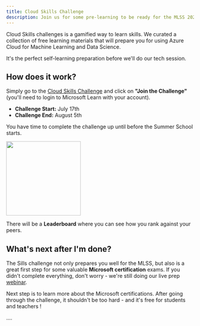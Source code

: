 ```yaml
---
title: Cloud Skills Challenge
description: Join us for some pre-learning to be ready for the MLSS 2022
---
```


Cloud Skills challenges is a gamified way to learn skills.
We curated a collection of free learning materials that will prepare you for using Azure Cloud for Machine Learning and Data Science.

It's the perfect self-learning preparation before we'll do our tech session.

## How does it work?

Simply go to the [Cloud Skills Challenge](https://aka.ms/mlss2022-skills-challenge) and click on
**"Join the Challenge"** (you'll need to login to Microsoft Learn with your account).

- **Challenge Start:** July 17th
- **Challenge End:** August 5th

You have time to complete the challenge up until before the Summer School starts.

<a href="https://aka.ms/mlss2022-skills-challenge">
  <img src="/mlss_2022_microsoft/skill_challenge.png" height="200" />
</a>

There will be a **Leaderboard** where you can see how you rank against your peers.

## What's next after I'm done?

The Sills challenge not only prepares you well for the MLSS, but also is a great first step
for some valuable **Microsoft certification** exams.
If you didn't complete everything, don't worry - we're still doing our live prep [webinar](/getting-started).

Next step is to learn more about the Microsoft certifications.
After going through the challenge, it shouldn't be too hard - and it's free for students and teachers !

....
